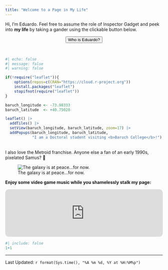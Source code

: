 ```yaml
---
title: "Welcome to a Page in My Life"
---
```


Hi, I'm Eduardo. Feel free to assume the role of Inspector Gadget and peek into **my life** by taking a gander using the clickable button below.

<center><button onclick="window.location.href='https://www.eduardoalarcon.co'">Who is Eduardo?</button></center>
<br>
```r
#| echo: false
#| message: false
#| warning: false

if(!require("leaflet")){
    options(repos=c(CRAN="https://cloud.r-project.org"))
    install.packages("leaflet")
    stopifnot(require("leaflet"))
}

baruch_longitude <- -73.98333
baruch_latitude  <- +40.75028

leaflet() |>
  addTiles() |>
  setView(baruch_longitude, baruch_latitude, zoom=17) |>
  addPopups(baruch_longitude, baruch_latitude, 
            "I am a Doctoral student visiting <b>Baruch College</b>!")
```
<br>
I also love the Metroid franchise. Anyone else a fan of an early 1990s, pixelated Samus? 🤔

![The galaxy is at peace...for now.](https://1.bp.blogspot.com/-8LBE3YkM-vI/WxgCkHGNEwI/AAAAAAAADDE/Mod521rmCDU0o2cveat2l0vJOVFZAYDSwCLcBGAs/s1600/Metroid%2Bgifgifsgif%2B%2B8.gif.gif)

**Enjoy some video game music while you shamelessly stalk my page:**

<iframe style="border-radius:12px" src="https://open.spotify.com/embed/playlist/37i9dQZF1DXdfOcg1fm0VG?utm_source=generator&theme=0" width="100%" height="152" frameBorder="0" allowfullscreen="" allow="autoplay; clipboard-write; encrypted-media; fullscreen; picture-in-picture" loading="lazy"></iframe>

```r
#| include: false
1+1
```
--------------
Last Updated: `r format(Sys.time(), "%A %m %d, %Y at %H:%M%p")`